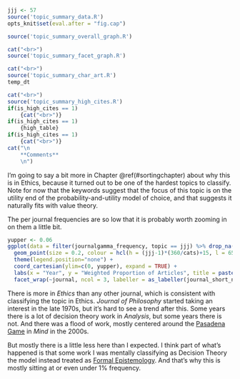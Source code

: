 ```r
jjj <- 57
source('topic_summary_data.R')
opts_knit$set(eval.after = "fig.cap")
```

```r
source('topic_summary_overall_graph.R')
```

```r
cat("<br>")
source('topic_summary_facet_graph.R')
```

```r
cat("<br>")
source('topic_summary_char_art.R')
temp_dt
```

```r
cat("<br>")
source('topic_summary_high_cites.R')
if(is_high_cites == 1)
	{cat("<br>")}
if(is_high_cites == 1)
	{high_table}
if(is_high_cites == 1)
	{cat("<br>")}
cat("\n
	**Comments**
	\n")
```

I'm going to say a bit more in Chapter \@ref(#sortingchapter) about why this is in Ethics, because it turned out to be one of the hardest topics to classify. Note for now that the keywords suggest that the focus of this topic is on the utility end of the probability-and-utility model of choice, and that suggests it naturally fits with value theory.

The per journal frequencies are so low that it is probably worth zooming in on them a little bit.

```r
yupper <- 0.06
ggplot(data = filter(journalgamma_frequency, topic == jjj) %>% drop_na(), aes(x = year, y = gamfre))  +
  geom_point(size = 0.2, colour = hcl(h = (jjj-1)*(360/cats)+15, l = 65, c = 100)) +
  theme(legend.position="none") +
  coord_cartesian(ylim=c(0, yupper), expand = TRUE) +
  labs(x = "Year", y = "Weighted Proportion of Articles", title = paste0("Articles from topic ",jjj," in each Journal")) +
  facet_wrap(~journal, ncol = 3, labeller = as_labeller(journal_short_names))
```

There is more in _Ethics_ than any other journal, which is consistent with classifying the topic in Ethics. _Journal of Philosophy_ started taking an interest in the late 1970s, but it's hard to see a trend after this. Some years there is a lot of decision theory work in _Analysis_, but some years there is not. And there was a flood of work, mostly centered around the [Pasadena Game](https://philpapers.org/rec/NOVVE) in _Mind_ in the 2000s. 

But mostly there is a little less here than I expected. I think part of what's happened is that some work I was mentally classifying as Decision Theory the model instead treated as [Formal Epistemology](#topic84). And that's why this is mostly sitting at or even under 1% frequency.